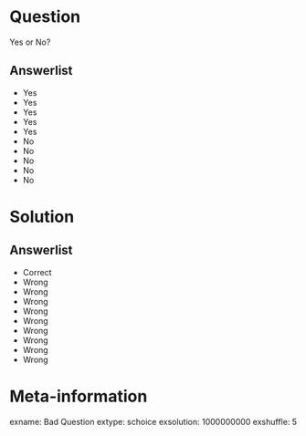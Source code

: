 Question
========
Yes or No?

Answerlist
----------
* Yes
* Yes
* Yes
* Yes
* Yes
* No
* No
* No
* No
* No

Solution
========

Answerlist
----------
* Correct
* Wrong
* Wrong
* Wrong
* Wrong
* Wrong
* Wrong
* Wrong
* Wrong
* Wrong

Meta-information
================
exname: Bad Question
extype: schoice
exsolution: 1000000000
exshuffle: 5
